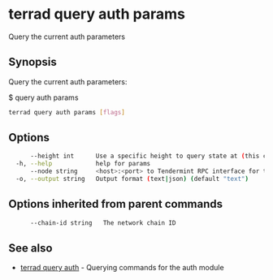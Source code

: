 # terrad query auth params

Query the current auth parameters

## Synopsis

Query the current auth parameters:

$ <appd> query auth params

```sh Terrad
terrad query auth params [flags]
```

## Options

```sh Terrad
      --height int      Use a specific height to query state at (this can error if the node is pruning state)
  -h, --help            help for params
      --node string     <host>:<port> to Tendermint RPC interface for this chain (default "tcp://localhost:26657")
  -o, --output string   Output format (text|json) (default "text")
```

## Options inherited from parent commands

```sh Terrad
      --chain-id string   The network chain ID
```

## See also

* [terrad query auth](terrad_query_auth.mdx)	 - Querying commands for the auth module


